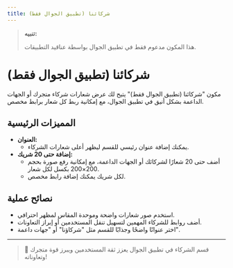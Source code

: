 ```yaml
---
title: شركائنا (تطبيق الجوال فقط)
---
```


> **تنبيه:**
>
> هذا المكون مدعوم فقط في تطبيق الجوال بواسطة عناقيد التطبيقات.

# شركائنا (تطبيق الجوال فقط)

مكون "شركائنا (تطبيق الجوال فقط)" يتيح لك عرض شعارات شركاء متجرك أو الجهات الداعمة بشكل أنيق في تطبيق الجوال، مع إمكانية ربط كل شعار برابط مخصص.

## المميزات الرئيسية

- **العنوان:**
  - يمكنك إضافة عنوان رئيسي للقسم ليظهر أعلى شعارات الشركاء.
- **إضافة حتى 20 شريك:**
  - أضف حتى 20 شعارًا لشركائك أو الجهات الداعمة، مع إمكانية رفع صورة بحجم 200×200 بكسل لكل شعار.
  - لكل شريك يمكنك إضافة رابط مخصص.

## نصائح عملية
- استخدم صور شعارات واضحة وموحدة المقاس لمظهر احترافي.
- أضف روابط للشركاء المهمين لتسهيل تنقل المستخدمين أو إبراز التعاونات.
- اختر عنوانًا واضحًا وجذابًا للقسم مثل "شركاؤنا" أو "جهات داعمة".

---

> 🤝 قسم الشركاء في تطبيق الجوال يعزز ثقة المستخدمين ويبرز قوة متجرك وتعاوناته!
